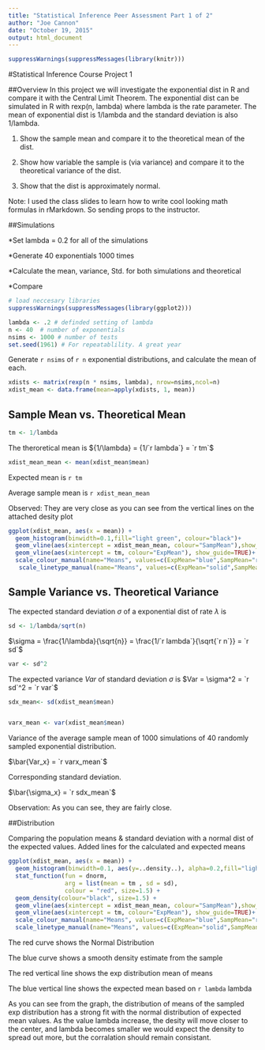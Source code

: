 ```yaml
---
title: "Statistical Inference Peer Assessment Part 1 of 2"
author: "Joe Cannon"
date: "October 19, 2015"
output: html_document
---
```




```r
suppressWarnings(suppressMessages(library(knitr)))
```

#Statistical Inference Course Project 1

##Overview
In this project we will investigate the exponential dist in R and compare it with the Central Limit Theorem. The exponential dist can be simulated in R with rexp(n, lambda) where lambda is the rate parameter. The mean of exponential dist is 1/lambda and the standard deviation is also 1/lambda. 

1. Show the sample mean and compare it to the theoretical mean of the dist.

2. Show how variable the sample is (via variance) and compare it to the theoretical variance of the dist.

3. Show that the dist is approximately normal.

Note: I used the class slides to learn how to write cool looking math formulas in rMarkdown. So sending props to the instructor.

##Simulations

*Set lambda = 0.2 for all of the simulations

*Generate 40 exponentials  1000 times 

*Calculate the mean, variance, Std. for both simulations and theoretical

*Compare


```r
# load neccesary libraries
suppressWarnings(suppressMessages(library(ggplot2)))

```




```r

lambda <- .2 # definded setting of lambda
n <- 40  # number of exponentials  
nsims <- 1000 # number of tests
set.seed(1961) # For repeatablility. A great year
```

Generate `r nsims` of `r n ` exponential distributions, and calculate the mean of each.
```r
xdists <- matrix(rexp(n * nsims, lambda), nrow=nsims,ncol=n)
xdist_mean <- data.frame(mean=apply(xdists, 1, mean))

```


## Sample Mean vs. Theoretical Mean


```r
tm <- 1/lambda
```

The theroretical mean is  ${1/\lambda}  =  {1/`r lambda`}  =  `r tm`$


```r
xdist_mean_mean <- mean(xdist_mean$mean)
```

Expected mean is `r tm `

Average sample mean is `r xdist_mean_mean`

Observed:
They are very close as you can see from the vertical lines on the attached desity plot

```r

ggplot(xdist_mean, aes(x = mean)) + 
  geom_histogram(binwidth=0.1,fill="light green", colour="black")+
  geom_vline(aes(xintercept = xdist_mean_mean, colour="SampMean"),show_guide=TRUE) +
  geom_vline(aes(xintercept = tm, colour="ExpMean"), show_guide=TRUE)+
  scale_colour_manual(name="Means", values=c(ExpMean="blue",SampMean="red"))+
   scale_linetype_manual(name="Means", values=c(ExpMean="solid",SampMean="solid"), guide=FALSE)
```

## Sample Variance vs. Theoretical Variance

The expected standard deviation $\sigma$ of a exponential dist of rate $\lambda$ is 

```r
sd <- 1/lambda/sqrt(n)
```

$\sigma = \frac{1/\lambda}{\sqrt{n}}  =  \frac{1/`r lambda`}{\sqrt{`r n`}}  =  `r sd`$

```r
var <- sd^2
```

The expected variance $Var$ of standard deviation $\sigma$ is 
$Var = \sigma^2  =  `r sd`^2  =  `r var`$

```r
sdx_mean<- sd(xdist_mean$mean)


varx_mean <- var(xdist_mean$mean)

```

Variance of the average sample mean of 1000 simulations of 40 randomly sampled exponential distribution.
 
$\bar{Var_x}  =  `r varx_mean`$

Corresponding standard deviation.

$\bar{\sigma_x}  =  `r sdx_mean`$


Observation: 
As you can see, they are fairly close.


##Distribution

Comparing the population means & standard deviation with a normal dist of the expected values. Added lines for the calculated and expected means

```r
ggplot(xdist_mean, aes(x = mean)) + 
  geom_histogram(binwidth=0.1, aes(y=..density..), alpha=0.2,fill="light yellow", colour="black")+
  stat_function(fun = dnorm, 
                arg = list(mean = tm , sd = sd), 
                colour = "red", size=1.5) + 
  geom_density(colour="black", size=1.5) +
  geom_vline(aes(xintercept = xdist_mean_mean, colour="SampMean"),show_guide=TRUE) +
  geom_vline(aes(xintercept = tm, colour="ExpMean"), show_guide=TRUE)+
  scale_colour_manual(name="Means", values=c(ExpMean="blue",SampMean="red"))+
  scale_linetype_manual(name="Means", values=c(ExpMean="solid",SampMean="solid"), guide=FALSE)

```
The red curve shows the Normal Distribution 

The blue curve shows a smooth density estimate from the sample

The red vertical   line shows the exp distribution mean of means

The blue vertical   line shows the expected mean based on `r lambda` lambda

As you can see from the graph, the distribution of means of the sampled exp distribution has a strong fit with the normal distribution of expected mean values. As the value lambda increase, the desity will move closer to the center, and lambda becomes smaller we would expect the density to spread out more, but the corralation should remain consistant.


